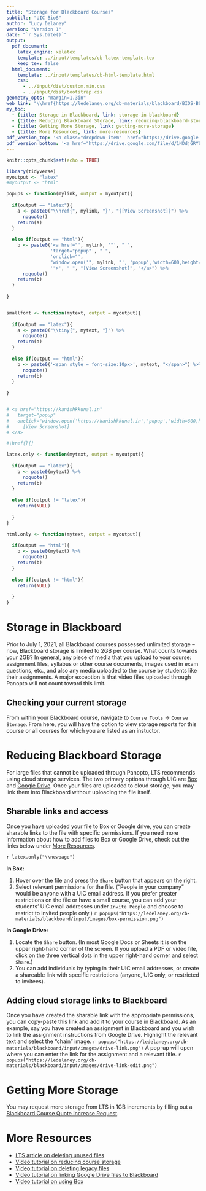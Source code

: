 ```yaml
---
title: "Storage for Blackboard Courses"
subtitle: "UIC BioS"
author: "Lucy Delaney"
version: "Version 1"
date: "`r Sys.Date()`"
output:
  pdf_document:
    latex_engine: xelatex
    template: ../input/templates/cb-latex-template.tex
    keep_tex: false
  html_document:
    template: ../input/templates/cb-html-template.html
    css:
      - ../input/dist/custom.min.css
      - ../input/dist/bootstrap.css
geometry_opts: "margin=1.3in"
web_link: "\\href{https://ledelaney.org/cb-materials/blackboard/BIOS-Bb-Storage.html}{click here for web version}"
my_toc:
  - {title: Storage in Blackboard, link: storage-in-blackboard}
  - {title: Reducing Blackboard Storage, link: reducing-blackboard-storage}
  - {title: Getting More Storage, link: getting-more-storage}
  - {title: More Resources, link: more-resources}
pdf_version_top: '<a class="dropdown-item"  href="https://drive.google.com/file/d/1NDdjGRYb-8kUK5U-Q8m2ChQC4ky3AAgK/view?usp=sharing" target="_blank">Download PDF version</a>'
pdf_version_bottom: '<a href="https://drive.google.com/file/d/1NDdjGRYb-8kUK5U-Q8m2ChQC4ky3AAgK/view?usp=sharing" target="_blank">Download PDF version</a>'
---
```


```r
knitr::opts_chunk$set(echo = TRUE)

library(tidyverse)
myoutput <- "latex"
#myoutput <- "html"

popups <- function(mylink, output = myoutput){
  
  if(output == "latex"){
    a <- paste0("\\href{", mylink, "}", "{[View Screenshot]}") %>%
      noquote()
    return(a)
  }
  
  else if(output == "html"){
    b <- paste0('<a href="', mylink, '"', " ",
                'target="popup"', " ", 
                'onclick="', 
                "window.open('", mylink, "', 'popup','width=600,height=600'); return false;",
                '">', " ", "[View Screenshot]", "</a>") %>%
      noquote()
    return(b)
  }
  
}


smallfont <- function(mytext, output = myoutput){
  
  if(output == "latex"){
    a <- paste0("\\tiny{", mytext, "}") %>%
      noquote()
    return(a)
  }
  
  else if(output == "html"){
    b <- paste0('<span style = font-size:10px>', mytext, "</span>") %>%
      noquote()
    return(b)
  }
  
}


# <a href="https://kanishkkunal.in" 
#   target="popup" 
#   onclick="window.open('https://kanishkkunal.in','popup','width=600,height=600'); return false;">
#     [View Screenshot]
# </a>

#\href{}{}

latex.only <- function(mytext, output = myoutput){
  
  if(output == "latex"){
    b <- paste0(mytext) %>%
      noquote()
    return(b)
  }
  
  else if(output != "latex"){
    return(NULL)
    
  }
}

html.only <- function(mytext, output = myoutput){
  
  if(output == "html"){
    b <- paste0(mytext) %>%
      noquote()
    return(b)
  }
  
  else if(output != "html"){
    return(NULL)
    
  }
}

```

# Storage in Blackboard

Prior to July 1, 2021, all Blackboard courses possessed unlimited storage -- now, Blackboard storage is limited to 2GB per course. What counts towards your 2GB? In general, any piece of media that you upload to your course: assignment files, syllabus or other course documents, images used in exam questions, etc., and also any media uploaded to the course by students like their assignments. A major exception is that video files uploaded through Panopto will not count toward this limit. 

## Checking your current storage

From within your Blackboard course, navigate to `Course Tools` $\rightarrow$ `Course Storage`. From here, you will have the option to view storage reports for this course or all courses for which you are listed as an instuctor.

# Reducing Blackboard Storage

For large files that cannot be uploaded through Panopto, LTS recommends using cloud storage services. The two primary options through UIC are [Box](https://accc.red.uic.edu/services/communication-collaboration/cloud-storage/box/) and [Google Drive](https://accc.red.uic.edu/services/communication-collaboration/cloud-storage/google-drive/). Once your files are uploaded to cloud storage, you may link them into Blackboard without uploading the file itself.

## Sharable links and access

Once you have uploaded your file to Box or Google drive, you can create sharable links to the file with specific permissions. If you need more information about how to add files to Box or Google Drive, check out the links below under [More Resources](#more-resources).

`r latex.only("\\newpage")`

**In Box:**

1. Hover over the file and press the `Share` button that appears on the right.
2. Select relevant permissions for the file. ("People in your company" would be anyone with a UIC email address. If you prefer greater restrictions on the file or have a small course, you can add your students' UIC email addresses under `Invite People` and choose to restrict to invited people only.)
`r popups("https://ledelaney.org/cb-materials/blackboard/input/images/box-permission.png")`

**In Google Drive:**

1. Locate the `Share` button. (In most Google Docs or Sheets it is on the upper right-hand corner of the screen. If you upload a PDF or video file, click on the three vertical dots in the upper right-hand corner and select `Share`.)
2. You can add individuals by typing in their UIC email addresses, or create a shareable link with specific restrictions (anyone, UIC only, or restricted to invitees).

## Adding cloud storage links to Blackboard

Once you have created the sharable link with the appropriate permissions, you can copy-paste this link and add it to your course in Blackboard. As an example, say you have created an assignment in Blackboard and you wish to link the assignment instructions from Google Drive. Highlight the relevant text and select the "chain" image.
`r popups("https://ledelaney.org/cb-materials/blackboard/input/images/drive-link.png")`
A pop-up will open where you can enter the link for the assignment and a relevant title.
`r popups("https://ledelaney.org/cb-materials/blackboard/input/images/drive-link-edit.png")`

# Getting More Storage

You may request more storage from LTS in 1GB increments by filling out a [Blackboard Course Quote Increase Request](https://help.uillinois.edu/TDClient/37/uic/Requests/ServiceDet?ID=527).

# More Resources

+ [LTS article on deleting unused files](https://today.uic.edu/reduce-your-course-storage-size-delete-unused-files){target="_blank"}
+ [Video tutorial on reducing course storage](https://www.youtube.com/watch?v=ypGZ8WE6Xsc){target="_blank"}
+ [Video tutorial on deleting legacy files](https://www.youtube.com/watch?v=FJdoIEUFBnk){target="_blank"}
+ [Video tutorial on linking Google Drive files to Blackboard](https://www.youtube.com/watch?v=9gAeepdTIT4){target="_blank"}
+ [Video tutorial on using Box](https://www.youtube.com/watch?v=-Bu3Vo41vvk){target="_blank"}
